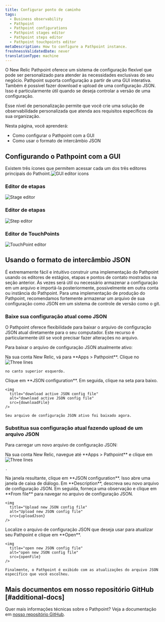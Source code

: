 ```yaml
---
title: Configurar ponto de caminho
tags:
  - Business observability
  - Pathpoint
  - Pathpoint configurations
  - Pathpoint stages editor
  - Pathpoint steps editor
  - Pathpoint touchpoints editor
metaDescription: How to configure a Pathpoint instance.
freshnessValidatedDate: never
translationType: machine
---
```











O New Relic Pathpoint oferece um sistema de configuração flexível que pode ser personalizado para atender às necessidades exclusivas do seu negócio. Pathpoint suporta configuração a partir de uma GUI interativa. Também é possível fazer download e upload de uma configuração JSON. Isso é particularmente útil quando se deseja controlar a versão de uma configuração.

Esse nível de personalização permite que você crie uma solução de observabilidade personalizada que atenda aos requisitos específicos da sua organização.

Nesta página, você aprenderá:

* Como configurar o Pathpoint com a GUI
* Como usar o formato de intercâmbio JSON

## Configurando o Pathpoint com a GUI

Existem três ícones que permitem acessar cada um dos três editores principais do Pathoint.<img title="GUI editor icons" alt="GUI editor icons" src={guiEditorIcons}/>

### Editor de etapas

<img
  title="Stage editor"
  alt="Stage editor"
  src={stageEditor}
/>

### Editor de etapas

<img
  title="Step editor"
  alt="Step editor"
  src={stepEditor}
/>

### Editor de TouchPoints

<img
  title="TouchPoint editor"
  alt="TouchPoint editor"
  src={touchpointEditor}
/>

## Usando o formato de intercâmbio JSON

É extremamente fácil e intuitivo construir uma implementação do Pathpoint usando os editores de estágios, etapas e pontos de contato mostrados na seção anterior. Às vezes será útil ou necessário armazenar a configuração em um arquivo e importá-la posteriormente, possivelmente em outra conta ou instância do Pathpoint. Para uma implementação de produção do Pathpoint, recomendamos fortemente armazenar um arquivo de sua configuração como JSON em um sistema de controle de versão como o git.

### Baixe sua configuração atual como JSON

O Pathpoint oferece flexibilidade para baixar o arquivo de configuração JSON atual diretamente para o seu computador. Este recurso é particularmente útil se você precisar fazer alterações no arquivo.

Para baixar o arquivo de configuração JSON atualmente ativo:

<Steps>
  <Step>
    Na sua conta New Relic, vá para <DNT>**Apps > Pathpoint**</DNT>. Clique no<img src={threeLines} class="inline" style={{height: "30px", width: "30px"}} alt="Three lines" title="Three lines"/>

    no canto superior esquerdo.
  </Step>

  <Step>
    Clique em <DNT>**JSON configuration**</DNT>.
  </Step>

  <Step>
    Em seguida, clique na seta para baixo.

    <img
      title="download active JSON config file"
      alt="download active JSON config file"
      src={downloadFile}
    />

    Seu arquivo de configuração JSON ativo foi baixado agora.
  </Step>
</Steps>

### Substitua sua configuração atual fazendo upload de um arquivo JSON

Para carregar um novo arquivo de configuração JSON:

<Steps>
  <Step>
    Na sua conta New Relic, navegue até <DNT>**Apps > Pathpoint**</DNT> e clique em<img src={threeLines} class="inline" style={{height: "30px", width: "30px"}} alt="Three lines" title="Three lines"/>

    .
  </Step>

  <Step>
    Na janela resultante, clique em <DNT>**JSON configuration**</DNT>.
  </Step>

  <Step>
    Isso abre uma janela de caixa de diálogo. Em <DNT>**Description**</DNT>, descreva seu novo arquivo de configuração JSON. Em seguida, forneça uma observação e clique em <DNT>**From file**</DNT> para navegar no arquivo de configuração JSON.

    <img
      title="Upload new JSON config file"
      alt="Upload new JSON config file"
      src={uploadJson}
    />
  </Step>

  <Step>
    Localize o arquivo de configuração JSON que deseja usar para atualizar seu Pathpoint e clique em <DNT>**Open**</DNT>.

    <img
      title="open new JSON config file"
      alt="open new JSON config file"
      src={openFile}
    />

    Finalmente, o Pathpoint é exibido com as atualizações do arquivo JSON específico que você escolheu.
  </Step>
</Steps>

## Mais documentos em nosso repositório GitHub [#additional-docs]

Quer mais informações técnicas sobre o Pathpoint? Veja a documentação em [nosso repositório GitHub](https://github.com/newrelic/nr1-pathpoint/tree/main/docs).